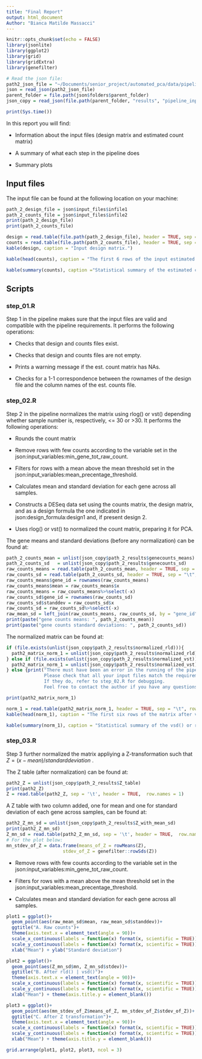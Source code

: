 ```yaml
---
title: "Final Report"
output: html_document
Author: "Bianca Matilde Massacci"
---
```


```r
knitr::opts_chunk$set(echo = FALSE)
library(jsonlite)
library(ggplot2)
library(grid)
library(gridExtra)
library(genefilter)
```

```r
# Read the json file:
path2_json_file = "~/Documents/senior_project/automated_pca/data/pipeline_input_file.json"
json = read_json(path2_json_file)
parent_folder = file.path(json$folders$parent_folder)
json_copy = read_json(file.path(parent_folder, "results", "pipeline_input_file_copy.json"))
```

```r
print(Sys.time())
```

In this report you will find:

- Information about the input files (design matrix and estimated count matrix)

- A summary of what each step in the pipeline does

- Summary plots

## Input files
The input file can be found at the following location on your machine:
```r
path_2_design_file = json$input_files$infile1
path_2_counts_file = json$input_files$infile2
print(path_2_design_file)
print(path_2_counts_file)
```

```r
design = read.table(file.path(path_2_design_file), header = TRUE, sep = "\t", row.names = 1)
counts = read.table(file.path(path_2_counts_file), header = TRUE, sep = "\t", row.names = 1)
kable(design, caption = "Input design matrix.")
```

```r
kable(head(counts), caption = "The first 6 rows of the input estimated counts matrix")
```

```r
kable(summary(counts), caption ="Statistical summary of the estimated counts matrix.")
```

## Scripts

### step_01.R
Step 1 in the pipeline makes sure that the input files are valid and compatible with the pipeline requirements. It performs the following operations:

- Checks that design and counts files exist.

- Checks that design and counts files are not empty.

- Prints a warning message if the est. count matrix has NAs.

- Checks for a 1-1 correspondence between the rownames of the design file and the column names of the est. counts file.

### step_02.R
Step 2 in the pipeline normalizes the matrix using rlog() or vst() depending whether sample number is, respectively, <= 30 or >30.
It performs the following operations:

- Rounds the count matrix

- Remove rows with few counts according to the variable set in the json:input_variables:min_gene_tot_raw_count.

- Filters for rows with a mean above the mean threshold set in the json:input_variables:mean_precentage_threshold.

- Calculates mean and standard deviation for each gene across all samples.

- Constructs a DESeq data set using the counts matrix, the design matrix, and as a design formula the one indicated in json:design_formula:design1 and, if present design 2.

- Uses rlog() or vst() to normalized the count matrix, preparing it for PCA.

The gene means and standard deviations (before any normalization) can be found at:

```r
path_2_counts_mean = unlist(json_copy$path_2_results$genecounts_means)
path_2_counts_sd   = unlist(json_copy$path_2_results$genecounts_sd)
raw_counts_means = read.table(path_2_counts_mean, header = TRUE, sep = "\t", row.names = 1)
raw_counts_sd = read.table(path_2_counts_sd, header = TRUE, sep = "\t", row.names = 1)
raw_counts_means$gene_id = rownames(raw_counts_means)
raw_counts_means$mean = raw_counts_means$x
raw_counts_means = raw_counts_means%>%select(-x)
raw_counts_sd$gene_id = rownames(raw_counts_sd)
raw_counts_sd$standdev = raw_counts_sd$x
raw_counts_sd = raw_counts_sd%>%select(-x)
raw_mean_sd = left_join(raw_counts_means, raw_counts_sd, by = "gene_id")
print(paste("gene counts means: ", path_2_counts_mean))
print(paste("gene counts standard deviations: ", path_2_counts_sd))
```

The normalized matrix can be found at:

```r
if (file.exists(unlist(json_copy$path_2_results$normalized_rld))){
  path2_matrix_norm_1 = unlist(json_copy$path_2_results$normalized_rld)
} else if (file.exists(unlist(json_copy$path_2_results$normalized_vst))) {
  path2_matrix_norm_1 = unlist(json_copy$path_2_results$normalized_vst)
} else {print("There must have been an error in the running of the pipeline.
              Please check that all your input files match the requirements.
              If they do, refer to step_02.R for debugging.
              Feel free to contact the author if you have any questions.")}

print(path2_matrix_norm_1)
```


```r
norm_1 = read.table(path2_matrix_norm_1, header = TRUE, sep = "\t", row.names = 1)
kable(head(norm_1), caption = "The first six rows of the matrix after vsd() or rld() normalization.")
```

```r
kable(summary(norm_1), caption = "Statistical summary of the vsd() or rld() normalized matrix.")
```

### step_03.R
Step 3 further normalized the matrix appliying a Z-transformation such that $Z = (x-mean) / standard  deviation$ .

The Z table (after normalization) can be found at:
```r
path2_Z = unlist(json_copy$path_2_results$Z_table)
print(path2_Z)
Z = read.table(path2_Z, sep = '\t', header = TRUE,  row.names = 1)
```

A Z table with two column added, one for mean and one for standard deviation of each gene across samples, can be found at:
```r
path2_Z_mn_sd = unlist(json_copy$path_2_results$Z_with_mean_sd)
print(path2_Z_mn_sd)
Z_mn_sd = read.table(path2_Z_mn_sd, sep = '\t', header = TRUE,  row.names = 1)
# For the plot below:
mn_stdev_of_Z = data.frame(means_of_Z = rowMeans(Z),
                     stdev_of_Z = genefilter::rowSds(Z))
```

- Remove rows with few counts according to the variable set in the json:input_variables:min_gene_tot_raw_count.

- Filters for rows with a mean above the mean threshold set in the json:input_variables:mean_precentage_threshold.

- Calculates mean and standard deviation for each gene across all samples.

```r
plot1 = ggplot()+
  geom_point(aes(raw_mean_sd$mean, raw_mean_sd$standdev))+
  ggtitle("A. Raw counts")+
  theme(axis.text.x = element_text(angle = 90))+
  scale_x_continuous(labels = function(x) format(x, scientific = TRUE))+
  scale_y_continuous(labels = function(x) format(x, scientific = TRUE))+
  xlab("Mean") + ylab("Standard deviation")

plot2 = ggplot()+
  geom_point(aes(Z_mn_sd$mn, Z_mn_sd$stdev))+
  ggtitle("B. After rld() | vsd()")+
  theme(axis.text.x = element_text(angle = 90))+
  scale_x_continuous(labels = function(x) format(x, scientific = TRUE))+
  scale_y_continuous(labels = function(x) format(x, scientific = TRUE))+
  xlab("Mean") + theme(axis.title.y = element_blank())

plot3 = ggplot()+
  geom_point(aes(mn_stdev_of_Z$means_of_Z, mn_stdev_of_Z$stdev_of_Z))+
  ggtitle("C. After Z transformation")+
  theme(axis.text.x = element_text(angle = 90))+
  scale_x_continuous(labels = function(x) format(x, scientific = TRUE))+
  scale_y_continuous(labels = function(x) format(x, scientific = TRUE))+
  xlab("Mean") + theme(axis.title.y = element_blank())

grid.arrange(plot1, plot2, plot3, ncol = 3)
```
















